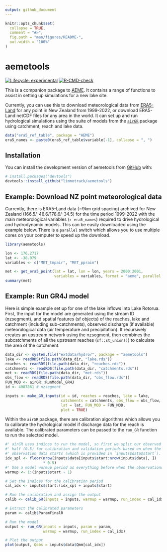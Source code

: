 ```yaml
---
output: github_document
---
```


<!-- README.md is generated from README.Rmd. Please edit that file -->

```r
knitr::opts_chunk$set(
  collapse = TRUE,
  comment = "#>",
  fig.path = "man/figures/README-",
  out.width = "100%"
)
```

# aemetools

<!-- badges: start -->

[![Lifecycle: experimental](https://img.shields.io/badge/lifecycle-experimental-orange.svg)](https://lifecycle.r-lib.org/articles/stages.html#experimental) [![R-CMD-check](https://github.com/limnotrack/aemetools/actions/workflows/R-CMD-check.yaml/badge.svg)](https://github.com/limnotrack/aemetools/actions/workflows/R-CMD-check.yaml)

<!-- badges: end -->

This is a companion package to [AEME](https://github.com/limnotrack/AEME/). It contains a range of functions to assist in setting up simulations for a new lake site.

Currently, you can use this to download meteorological data from [ERA5-Land](https://www.ecmwf.int/en/era5-land) for any point in New Zealand from 1999-2022, or download ERA5-Land netCDF files for any area in the world. It can set up and run hydrological simulations using the suite of models from the [`airGR`](https://hydrogr.github.io/airGR/) package using catchment, reach and lake data.

```r
data("era5_ref_table", package = "AEME")
era5_names <- paste0(era5_ref_table$variable[-1], collapse = ", ")

```

## Installation

You can install the development version of aemetools from [GitHub](https://github.com/) with:

``` r
# install.packages("devtools")
devtools::install_github("limnotrack/aemetools")
```

## Example: Download NZ point meteorological data

Currently, there is ERA5-Land data (\~9km grid spacing) archived for New Zealand (166.5/-46.6/178.6/-34.5) for the time period 1999-2022 with the main meteorological variables (`r era5_names`) required to drive hydrological and hydrodynamic models. This can be easily downloaded using the example below. There is a `parallel` switch which allows you to use multiple cores on your computer to speed up the download.

```r
library(aemetools)

lon <- 176.2717
lat <- -38.079
variables <- c("MET_tmpair", "MET_pprain")

met <- get_era5_point(lat = lat, lon = lon, years = 2000:2001,
                      variables = variables, format = "aeme", parallel = TRUE)
summary(met)
```

## Example: Run GR4J model 

Here is simple example set up for one of the lake inflows into Lake Rotorua. First, the input for the model are generated using the stream ID (nzsegment), and spatial features (sf objects) of the reaches, lake and catchment (including sub-catchments), observed discharge (if available) meteorological data (air temperature and precipitation).
It recursively creates an upstream network using the nzsegment, then combines the subcatchments of all the upstream reaches (`sf::st_union()`) to calculate the area of the catchment.

```r
data_dir <- system.file("extdata/hydro/", package = "aemetools")
lake <- readRDS(file.path(data_dir, "lake.rds"))
reaches <- readRDS(file.path(data_dir, "reaches.rds"))
catchments <- readRDS(file.path(data_dir, "catchments.rds"))
met <- readRDS(file.path(data_dir, "met.rds"))
obs_flow <- readRDS(file.path(data_dir, "obs_flow.rds"))
FUN_MOD <- airGR::RunModel_GR4J
id <- 4087861 # nzsegment

inputs <- make_GR_inputs(id = id, reaches = reaches, lake = lake,
                         catchments = catchments, obs_flow = obs_flow, met = met,
                         lat = lat, FUN_MOD = FUN_MOD,
                         plot = TRUE)


```

Within the `airGR` package, there are calibration algorithms which allows you to calibrate the hydrological model if discharge data for the reach is available. The calibrated parameters can be passed to the `run_GR` function to run the selected model.

```r
#' airGR uses indices to run the model, so first we split our observed data in 
#' half (0.5) for calibration and validation periods based on when the 
#' observation data starts (which is provided in `inputs$data$start`).
idx_spl <- floor(nrow(inputs$data[inputs$start:nrow(inputs$data), ])
                 * 0.5)
#' Use a model warmup period as everything before when the observations start.
warmup <- 1:(inputs$start - 1)

# Set the indices for the calibration period
cal_idx <- inputs$start:(idx_spl + inputs$start)

# Run the calibration and assign the output
calib <- calib_GR(inputs = inputs, warmup = warmup, run_index = cal_idx)

# Extract the calibrated parameters
param <- calib$ParamFinalR

# Run the model
output <- run_GR(inputs = inputs, param = param,
                 warmup = warmup, run_index = cal_idx)

# Plot the output
plot(output, Qobs = inputs$data$Qmm[cal_idx])
```


